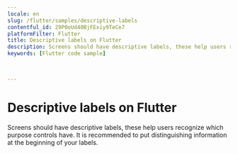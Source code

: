 ```yaml
---
locale: en
slug: /flutter/samples/descriptive-labels
contentful_id: 29P0oUd40BjFExiy9TeCe7
platformFilter: Flutter
title: Descriptive labels on Flutter
description: Screens should have descriptive labels, these help users recognize which purpose controls have.
keywords: [Flutter code sample]


	
---
```


# Descriptive labels on Flutter

Screens should have descriptive labels, these help users recognize which purpose controls have. It is recommended to put distinguishing information at the beginning of your labels.

<CodeSample id="screen-labels" locale="en" platform="flutter"/>
